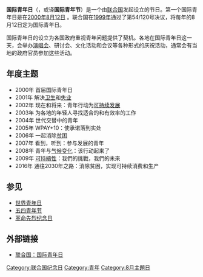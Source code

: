 {{Otheruses|subject=|other=青年的其他意思|青年 (消歧義)}}
'''国际青年日'''（{{lang-en|International Youth Day}}，或译'''国际青年节'''）是一个由[[联合国|联合国]]发起设立的节日。第一个国际青年日是在[[2000年|2000年]][[8月12日|8月12日]] 。联合国在[[1999年|1999年]]通过了第54/120号决议，将每年的8月12日定为国际青年日。

国际青年日的设立为各国政府重视青年问题提供了契机。各地在国际青年日这一天，会举办[[演唱会|演唱会]]、研讨会、文化活动和会议等各种形式的庆祝活动，通常会有当地的政府官员参加这些活动。

== 年度主题 ==
*2000年 首届国际青年日
*2001年 解决[[卫生|卫生]]和[[失业|失业]]
*2002年 现在和将来：青年行动为[[可持续发展|可持续发展]]
*2003年 为各地的年轻人寻找适合的和有效率的工作
*2004年 世代交替中的青年
*2005年 WPAY+10：使承诺落到实处
*2006年 一起消除[[贫困|贫困]]
*2007年 看到，听到：参与发展的青年
*2008年 青年与[[气候变化|气候变化]]：该行动起来了
*2009年 [[可持續性|可持續性]]：我們的挑戰，我們的未來
*2016年 通往2030年之路：消除贫困，实现可持续消费和生产

== 参见 ==
*[[世界青年日|世界青年日]]
*[[五四青年节|五四青年节]]
*[[革命先烈纪念日|革命先烈纪念日]]

== 外部链接 ==
* [http://www.un.org/zh/events/youthday/ 联合国：国际青年日]{{Wayback|url=http://www.un.org/zh/events/youthday/ |date=20110810091612 }}{{zh-hans}}

[[Category:联合国纪念日|Category:联合国纪念日]]
[[Category:青年|Category:青年]]
[[Category:8月主題日|Category:8月主題日]]